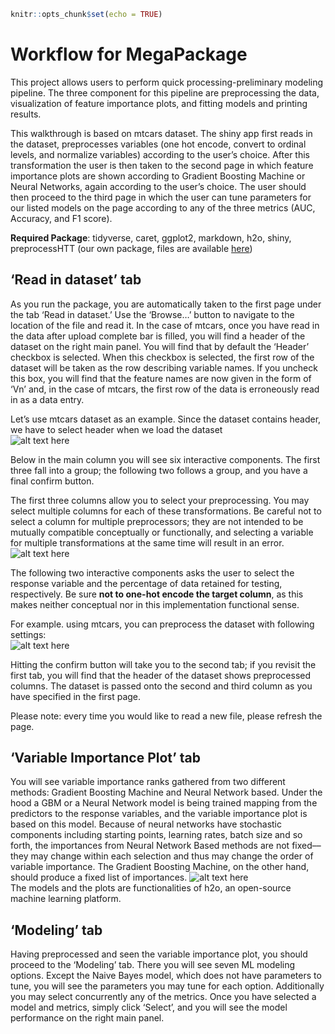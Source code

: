 
```r
knitr::opts_chunk$set(echo = TRUE)
```
# Workflow for MegaPackage


This project allows users to perform quick processing-preliminary modeling pipeline. The three component for this pipeline are preprocessing the data, visualization of feature importance plots, and fitting models and printing results.

This walkthrough is based on mtcars dataset. The shiny app first reads in the dataset, preprocesses variables (one hot encode, convert to ordinal levels, and normalize variables) according to the user’s choice. After this transformation the user is then taken to the second page in which feature importance plots are shown according to Gradient Boosting Machine or Neural Networks, again according to the user’s choice. The user should then proceed to the third page in which the user can tune parameters for our listed models on the page according to any of the three metrics (AUC, Accuracy, and F1 score). 

**Required Package**: tidyverse, caret, ggplot2, markdown, h2o, shiny, preprocessHTT (our own package, files are available [here](https://github.com/PHP-2560/r-package-after-school-troll-time/tree/master/packagefiles))

## ‘Read in dataset’ tab

As you run the package, you are automatically taken to the first page under the tab ‘Read in dataset.’  Use the ‘Browse…’ button to navigate to the location of the file and read it. In the case of mtcars, once you have read in the data after upload complete bar is filled, you will find a header of the dataset on the right main panel. You will find that by default the ‘Header’ checkbox is selected. When this checkbox is selected, the first row of the dataset will be taken as the row describing variable names. If you uncheck this box, you will find that the feature names are now given in the form of ‘Vn’ and, in the case of mtcars, the first row of the data is erroneously read in as a data entry.   

Let's use mtcars dataset as an example. Since the dataset contains header, we have to select header when we load the dataset    
![alt text here](pic/loaddata1.png)

Below in the main column you will see six interactive components. The first three fall into a group; the following two follows a group, and you have a final confirm button.   

The first three columns allow you to select your preprocessing. You may select multiple columns for each of these transformations. Be careful not to select a column for multiple preprocessors; they are not intended to be mutually compatible conceptually or functionally, and selecting a variable for multiple transformations at the same time will result in an error.   
![alt text here](pic/preprocess2.png) 

The following two interactive components asks the user to select the response variable and the percentage of data retained for testing, respectively. Be sure **not to one-hot encode the target column**, as this makes neither conceptual nor in this implementation functional sense. 


For example. using mtcars, you can preprocess the dataset with following settings:  
![alt text here](pic/preprocess3.png) 

Hitting the confirm button will take you to the second tab; if you revisit the first tab, you will find that the header of the dataset shows preprocessed columns. The dataset is passed onto the second and third column as you have specified in the first page.

Please note: every time you would like to read a new file, please refresh the page.

## ‘Variable Importance Plot’ tab

You will see variable importance ranks gathered from two different methods: Gradient Boosting Machine and Neural Network based. Under the hood a GBM or a Neural Network model is being trained mapping from the predictors to the response variables, and the variable importance plot is based on this model. Because of neural networks have stochastic components including starting points, learning rates, batch size and so forth, the importances from Neural Network Based methods are not fixed––they may change within each selection and thus may change the order of variable importance. The Gradient Boosting Machine, on the other hand, should produce a fixed list of importances.
![alt text here](pic/variable.png)    
The models and the plots are functionalities of h2o, an open-source machine learning platform.

## ‘Modeling’ tab

Having preprocessed and seen the variable importance plot, you should proceed to the ‘Modeling’ tab. There you will see seven ML modeling options. Except the Naive Bayes model, which does not have parameters to tune, you will see the parameters you may tune for each option. Additionally you may select concurrently any of the metrics. Once you have selected a model and metrics, simply click ‘Select’, and you will see the model performance on the right main panel.